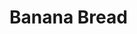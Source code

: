 <!-- Type:Bread -->
<!-- Cook:JEmery -->

# Banana Bread

\begin{recipe}[BananaBread]{J. Wolff Banana Bread}{1 loaf}{90 min (30 min prep, 60 min bake)}
\freeform This recipe makes one loaf of banana bread. Bake it in a J. Wolff bread baker --- although other stone breadpans should work, presumably.
\freeform\rule{\textwidth}{0.05pt}

\newstep Preheat oven to 350 \degrees F.
\ingredient[2-3]{}{overripe bananas}

Mash bananas in a mixing bowl until relatively smooth.

\ingredient[\fr34]{cup}{sugar}
\ingredient[1]{tsp}{vanilla}
\ingredient[2]{tbs}{oil (canola or olive)}
\ingredient[\fr13]{cup}{milk)}

Beat sugar, vanilla, olive oil, and milk into the mashed bananas.

\ingredient[1\fr12]{cup}{flour}
\ingredient[\fr13]{tsp}{baking soda}
\ingredient[\fr3/4]{tsp}{salt}
\ingredient[\fr3/4]{tbs}{ground cinnamon}
\ingredient[\fr1/4]{tsp}{nutmeg}

Add flour, baking soda, salt, cinnamon, and nutmeg. Gently mix just to incorporate --- do not overmix.

\ingredient[\fr12]{cup}{chocolate chips or walnuts}

Fold in walnuts or chocolate chips (or both).

\ingredient[\fr13]{cup}{boiling water}

Pour in boiling water and mix until batter is smooth. It may be a bit watery.

\newstep

Grease stoneware baker and pour in batter. Cook for 60-70 min (check frequently) or until a knife inserted into the bread comes out clean.
\end{recipe}

<!-- From Jason Wolff Stoneware -->
